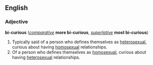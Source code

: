 ==English==
===Adjective===
'''bi-curious''' (''[[comparative]]'' '''more bi-curious''', ''[[superlative]]'' '''most bi-curious''')

# Typically said of a person who defines themselves as [[heterosexual]], curious about having [[homosexual]] relationships.
#Of a person who defines themselves as [[homosexual]], curious about having [[heterosexual]] relationships.